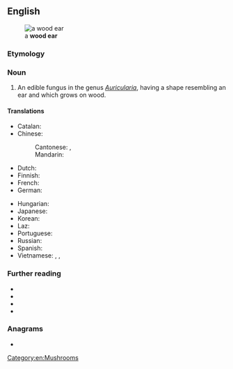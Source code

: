 ==English==
[[File:Auricularia mesenterica 3.JPG|thumb|a '''wood ear'''<br/>{{taxlink|Auricularia mesenterica|species|noshow=1|ver=161006}}]]

===Etymology===
{{calque|en|zh|木耳|tr=mù'ěr}}

===Noun===
{{en-noun|-|s}}

# An edible fungus in the genus ''[[Auricularia]]'', having a shape resembling an ear and which grows on wood.

====Translations====
{{trans-top|black fungus}}
* Catalan: {{t|ca|orella de Judes|f}}
* Chinese:
*: Cantonese: {{t|yue|雲耳|sc=Hani}}, {{t|yue|云耳|tr=wan4 ji5|sc=Hani}}
*: Mandarin: {{t+|cmn|木耳|tr=mùěr|sc=Hani}}
* Dutch: {{t|nl|judasoor|n}}
* Finnish: {{t|fi|juudaksenkorva}}
* French: {{t+|fr|oreille de Judas|f}}
* German: {{t+|de|Judasohr|n}}
{{trans-mid}}
* Hungarian: {{t|hu|júdásfüle}}
* Japanese: {{t|ja|木耳|tr=キクラゲ, kikurage}}
* Korean: {{t|ko|목이버섯}}
* Laz: {{t|lzz|კამპარუჯი}}
* Portuguese: {{t|pt|orelha-de-judas|f}}
* Russian: {{t|ru|иу́дино у́хо|n}}
* Spanish: {{t+|es|oreja de Judas|f}}
* Vietnamese: {{t+|vi|mộc nhĩ}}, {{t|vi|mộc nhĩ đen}}, {{t|vi|nấm mèo}}
{{trans-bottom}}

===Further reading===
* {{R:OneLook}}
* {{pedia|Auricularia|i=1}}
* {{specieslite|Auricularia|i=1}}
* {{comcatlite|Auricularia|i=1}}

===Anagrams===
* {{anagrams|en|a=adeoorw|Earwood}}

[[Category:en:Mushrooms]]